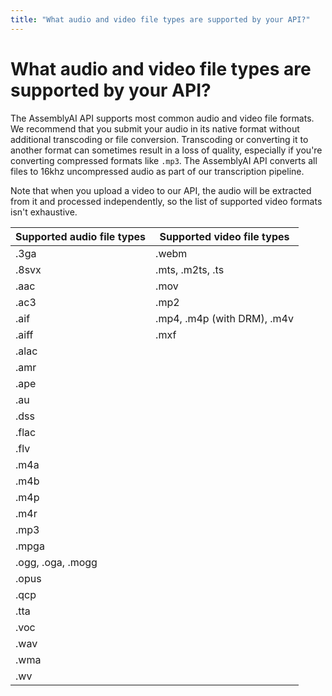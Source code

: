 ```yaml
---
title: "What audio and video file types are supported by your API?"
---
```


# What audio and video file types are supported by your API?

The AssemblyAI API supports most common audio and video file formats. We recommend that you submit your audio in its native format without additional transcoding or file conversion. Transcoding or converting it to another format can sometimes result in a loss of quality, especially if you're converting compressed formats like `.mp3`. The AssemblyAI API converts all files to 16khz uncompressed audio as part of our transcription pipeline.

Note that when you upload a video to our API, the audio will be extracted from it and processed independently, so the list of supported video formats isn't exhaustive.

| Supported audio file types | Supported video file types |
|---------------------------|---------------------------|
| .3ga | .webm |
| .8svx | .mts, .m2ts, .ts |
| .aac | .mov |
| .ac3 | .mp2 |
| .aif | .mp4, .m4p (with DRM), .m4v |
| .aiff | .mxf |
| .alac | |
| .amr | |
| .ape | |
| .au | |
| .dss | |
| .flac | |
| .flv | |
| .m4a | |
| .m4b | |
| .m4p | |
| .m4r | |
| .mp3 | |
| .mpga | |
| .ogg, .oga, .mogg | |
| .opus | |
| .qcp | |
| .tta | |
| .voc | |
| .wav | |
| .wma | |
| .wv | |